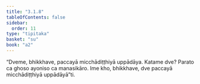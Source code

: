 ```yaml
---
title: "3.1.8"
tableOfContents: false
sidebar:
  order: 11
type: "tipitaka"
basket: "su"
book: "a2"
---
```



<DynamicBreadcrumb />

<Division number="126" book="a2" bookNo="15" page="86">

<Paragraph number="211" book="a2">
“Dveme, bhikkhave, paccayā micchādiṭṭhiyā uppādāya. Katame dve? Parato ca ghoso ayoniso ca manasikāro. Ime kho, bhikkhave, dve paccayā micchādiṭṭhiyā uppādāyā”ti.
</Paragraph>
</Division>
